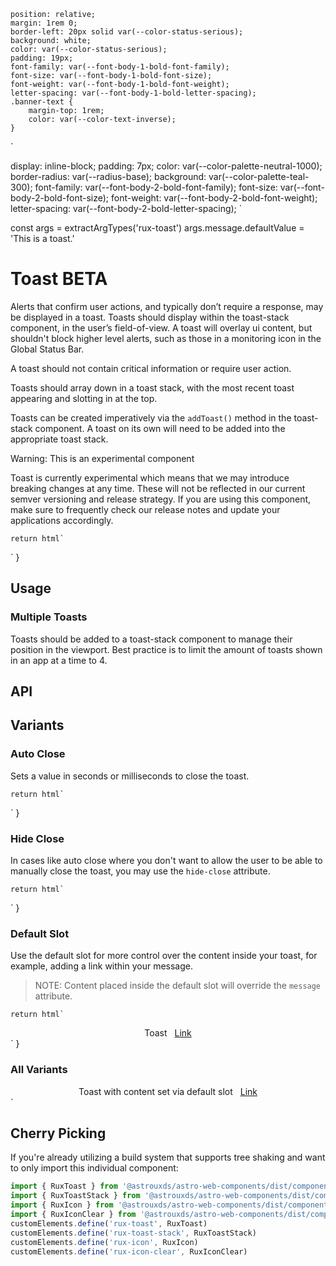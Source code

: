 
    position: relative;
    margin: 1rem 0;
    border-left: 20px solid var(--color-status-serious);
    background: white;
    color: var(--color-status-serious);
    padding: 19px;
    font-family: var(--font-body-1-bold-font-family);
    font-size: var(--font-body-1-bold-font-size);
    font-weight: var(--font-body-1-bold-font-weight);
    letter-spacing: var(--font-body-1-bold-letter-spacing);
    .banner-text {
        margin-top: 1rem;
        color: var(--color-text-inverse);
    }
`

  display: inline-block;
  padding: 7px;
  color: var(--color-palette-neutral-1000);
  border-radius: var(--radius-base);
  background: var(--color-palette-teal-300);
      font-family: var(--font-body-2-bold-font-family);
    font-size: var(--font-body-2-bold-font-size);
    font-weight: var(--font-body-2-bold-font-weight);
    letter-spacing: var(--font-body-2-bold-letter-spacing);
`

const args = extractArgTypes('rux-toast')
args.message.defaultValue =
'This is a toast.'

<Meta of={ToastStories} />

# Toast <BetaTag>BETA</BetaTag>

Alerts that confirm user actions, and typically don’t require a response, may be displayed in a toast. Toasts should display within the toast-stack component, in the user’s field-of-view. A toast will overlay ui content, but shouldn't block higher level alerts, such as those in a monitoring icon in the Global Status Bar.

A toast should not contain critical information or require user action.

Toasts should array down in a toast stack, with the most recent toast appearing and slotting in at the top.

Toasts can be created imperatively via the `addToast()` method in the toast-stack component. A toast on its own will need to be added into the appropriate toast stack.

<StyledDiv>
  <div>Warning: This is an experimental component</div>

  <p class="banner-text">
    Toast is currently experimental which means that we may introduce breaking changes at any time.
    These will not be reflected in our current semver versioning and release strategy.
    If you are using this component, make sure to frequently check our release notes and update your
    applications accordingly.
  </p>
</StyledDiv>

    return html`
<div style="display: flex; flex-flow: column; justify-content: center; align-items: center;">
    <rux-toast
        message="${args.message}"
    ></rux-toast>
</div>
    `
}

<Canvas>
  <Story of={ToastStories.Default_} />
</Canvas>

## Usage

### Multiple Toasts

Toasts should be added to a toast-stack component to manage their position in the viewport. Best practice is to limit the amount of toasts shown in an app at a time to 4.

## API

<Controls />

## Variants

### Auto Close

Sets a value in seconds or milliseconds to close the toast.

    return html`
<div style="display: flex; flex-flow: column; justify-content: center; align-items: center;">
    <rux-toast
        close-after="${args.closeAfter}"
        message="${args.message}"
    ></rux-toast>
</div>
    `
}

<Canvas>
  <Story of={ToastStories.AutoClose} />
</Canvas>

### Hide Close

In cases like auto close where you don't want to allow the user to be able to manually close the toast,
you may use the `hide-close` attribute.

    return html`
<div style="display: flex; flex-flow: column; justify-content: center; align-items: center;">
    <rux-toast
        close-after="${args.closeAfter}"
        hide-close="${args.hideClose}"
        message="${args.message}"
    ></rux-toast>
</div>
    `
}

<Canvas>
  <Story of={ToastStories.HideClose_} />
</Canvas>

### Default Slot

Use the default slot for more control over the content inside your toast, for example, adding a link
within your message.

> NOTE: Content placed inside the default slot will override the `message` attribute.

    return html`
<div style="display: flex; flex-flow: column; justify-content: center; align-items: center;">
    <rux-toast
         message="Toast message"
    >
    Toast
    <a href="#" style="margin-left: 8px">Link</a>
    </rux-toast>
</div>
    `
}

<Canvas>
  <Story of={ToastStories.DefaultSlot_} />
</Canvas>

### All Variants

<div style="display: flex; flex-flow: column; justify-content: center; align-items: center;">
      <rux-toast message="Toast with message set via prop."></rux-toast>
      <rux-toast>
          Toast with content set via default slot
          <a href="#" style="margin-left: 8px">Link</a>
      </rux-toast>
      <rux-toast
        hide-close="true"
        message="Toast with close icon hidden."
      ></rux-toast>
      <rux-toast
        close-after="2000"
        hide-close="true"
        message="Toast will close after 2000ms"
      ></rux-toast>
</div>
`

<Canvas>
  <Story of={ToastStories.AllVariants_} />
</Canvas>

## Cherry Picking

If you're already utilizing a build system that supports tree shaking and want to only import this individual component:

```js
import { RuxToast } from '@astrouxds/astro-web-components/dist/components/rux-toast'
import { RuxToastStack } from '@astrouxds/astro-web-components/dist/components/rux-toast-stack'
import { RuxIcon } from '@astrouxds/astro-web-components/dist/components/rux-icon'
import { RuxIconClear } from '@astrouxds/astro-web-components/dist/components/rux-icon-clear'
customElements.define('rux-toast', RuxToast)
customElements.define('rux-toast-stack', RuxToastStack)
customElements.define('rux-icon', RuxIcon)
customElements.define('rux-icon-clear', RuxIconClear)
```
